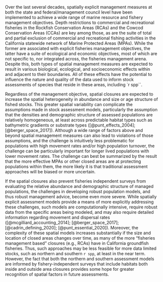 Over the last several decades, spatially explicit management measures at both the state and federal/management council level have been implemented to achieve a wide range of marine resource and fishery management objectives. Depth restrictions to commercial and recreational fisheries in the Rockfish Conservation Areas (RCAs) and the Cowcod Conservation Areas (CCAs) are key among those, as are the suite of total and partial exclusion of commercial and recreational fishing activities in the California statewide network of Marine Protected Areas (MPAs). While the former are associated with explicit fisheries management objectives, the latter have a suite of ecological and economic objectives, most of which are not specific to, nor integrated across, the fisheries management arena. Despite this, both types of spatial management measures are expected to result in various biological, ecological, and socioeconomic effects within and adjacent to their boundaries. All of these effects have the potential to influence the nature and quality of the data used to inform stock assessments of species that reside in these areas, including `r spp``.

Regardless of the management objective, spatial closures are expected to increase the spatial heterogeneity in abundance and size or age structure of fished stocks. This greater spatial variability can complicate the assumptions made in stock assessment models, particularly the assumption that the densities and demographic structure of assessed populations are relatively homogeneous, at least across predictable habitat types such as bathymetric gradients or substrate types ([@punt_effects_2004]; [@berger_space_2017]). Although a wide range of factors above and beyond spatial management measures can also lead to violations of those assumptions, and the challenge is intuitively less problematic for populations with high movement rates and/or high population turnover, the challenge can be particularly important for longer lived populations with lower movement rates. The challenge can best be summarized by the result that the more effective MPAs or other closed areas are at protecting populations within them, the more likely it is that traditional assessment approaches will be biased or more uncertain.

If the spatial closures also prevent fisheries independent surveys from evaluating the relative abundance and demographic structure of managed populations, the challenges in developing robust population models, and thus robust management advice, become even more severe. While spatially explicit assessment models provide a means of more explicitly addressing these challenges, such models are computationally intensive, require robust data from the specific areas being modeled, and may also require detailed information regarding movement and dispersal rates ([@mcgilliard_accounting_2014]; [@berger_space_2017]; [@cadrin_defining_2020]; [@punt_essential_2020]). Moreover, the complexity of these spatial models increases substantially if the size and location of closed areas changes over time, as many of the more “fisheries management based” closures (e.g., RCAs) have in California groundfish fisheries. Thus, such approaches may be less feasible for more data limited stocks, such as northern and southern `r spp`, at least in the near term. However, the fact that both the northern and southern assessment models are informed by fishery-independent surveys that include habitats both inside and outside area closures provides some hope for greater recognition of spatial factors in future assessments.
